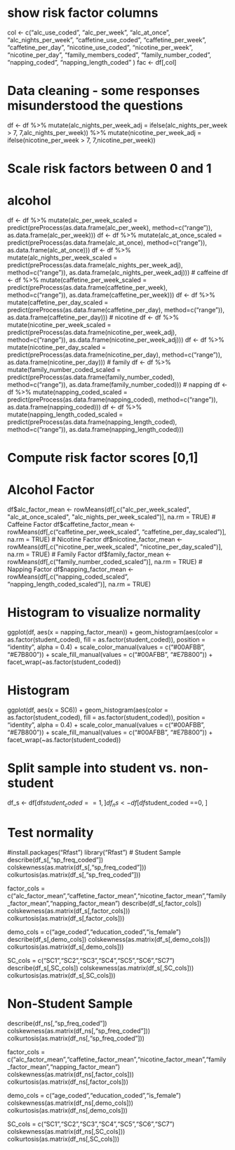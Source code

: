 # show risk factor columns
col <- c("alc_use_coded", "alc_per_week", "alc_at_once", "alc_nights_per_week",
        "caffetine_use_coded", "caffetine_per_week", "caffetine_per_day",
        "nicotine_use_coded", "nicotine_per_week", "nicotine_per_day",
        "family_members_coded", "family_number_coded",
        "napping_coded", "napping_length_coded"
        )
fac <- df[,col]

# Data cleaning - some responses misunderstood the questions
df <- df %>%
mutate(alc_nights_per_week_adj = ifelse(alc_nights_per_week > 7, 7,alc_nights_per_week)) %>%
mutate(nicotine_per_week_adj = ifelse(nicotine_per_week > 7, 7,nicotine_per_week)) 

# Scale risk factors between 0 and 1
# alcohol
df <- df %>% 
  mutate(alc_per_week_scaled = predict(preProcess(as.data.frame(alc_per_week), method=c("range")), as.data.frame(alc_per_week))) 
df <- df %>% 
  mutate(alc_at_once_scaled = predict(preProcess(as.data.frame(alc_at_once), method=c("range")), as.data.frame(alc_at_once))) 
df <- df %>% 
  mutate(alc_nights_per_week_scaled = predict(preProcess(as.data.frame(alc_nights_per_week_adj), method=c("range")), as.data.frame(alc_nights_per_week_adj))) 
# caffeine
df <- df %>% 
  mutate(caffetine_per_week_scaled = predict(preProcess(as.data.frame(caffetine_per_week), method=c("range")), as.data.frame(caffetine_per_week))) 
df <- df %>% 
  mutate(caffetine_per_day_scaled = predict(preProcess(as.data.frame(caffetine_per_day), method=c("range")), as.data.frame(caffetine_per_day))) 
# nicotine
df <- df %>% 
  mutate(nicotine_per_week_scaled = predict(preProcess(as.data.frame(nicotine_per_week_adj), method=c("range")), as.data.frame(nicotine_per_week_adj))) 
df <- df %>% 
  mutate(nicotine_per_day_scaled = predict(preProcess(as.data.frame(nicotine_per_day), method=c("range")), as.data.frame(nicotine_per_day))) 
# family
df <- df %>% 
  mutate(family_number_coded_scaled = predict(preProcess(as.data.frame(family_number_coded), method=c("range")), as.data.frame(family_number_coded))) 
# napping
df <- df %>% 
  mutate(napping_coded_scaled = predict(preProcess(as.data.frame(napping_coded), method=c("range")), as.data.frame(napping_coded))) 
df <- df %>% 
  mutate(napping_length_coded_scaled = predict(preProcess(as.data.frame(napping_length_coded), method=c("range")), as.data.frame(napping_length_coded))) 

# Compute risk factor scores [0,1]
# Alcohol Factor 
df$alc_factor_mean <- rowMeans(df[,c("alc_per_week_scaled", "alc_at_once_scaled", "alc_nights_per_week_scaled")], na.rm = TRUE)
# Caffeine Factor
df$caffetine_factor_mean <- rowMeans(df[,c("caffetine_per_week_scaled", "caffetine_per_day_scaled")], na.rm = TRUE)
# Nicotine Factor
df$nicotine_factor_mean <- rowMeans(df[,c("nicotine_per_week_scaled", "nicotine_per_day_scaled")], na.rm = TRUE)
# Family Factor
df$family_factor_mean <- rowMeans(df[,c("family_number_coded_scaled")], na.rm = TRUE)
# Napping Factor
df$napping_factor_mean <- rowMeans(df[,c("napping_coded_scaled", "napping_length_coded_scaled")], na.rm = TRUE)

# Histogram to visualize normality
ggplot(df, aes(x = napping_factor_mean)) +
  geom_histogram(aes(color = as.factor(student_coded), fill = as.factor(student_coded)), 
                 position = "identity", alpha = 0.4) +
  scale_color_manual(values = c("#00AFBB", "#E7B800")) +
  scale_fill_manual(values = c("#00AFBB", "#E7B800")) +
  facet_wrap(~as.factor(student_coded))

# Histogram
ggplot(df, aes(x = SC6)) +
  geom_histogram(aes(color = as.factor(student_coded), fill = as.factor(student_coded)), 
                 position = "identity", alpha = 0.4) +
  scale_color_manual(values = c("#00AFBB", "#E7B800")) +
  scale_fill_manual(values = c("#00AFBB", "#E7B800")) +
  facet_wrap(~as.factor(student_coded))

# Split sample into student vs. non-student
df_s <- df[df$student_coded ==1, ]
df_ns <- df[df$student_coded ==0, ]

# Test normality
#install.packages("Rfast")
library("Rfast")
# Student Sample
describe(df_s[,"sp_freq_coded"])
colskewness(as.matrix(df_s[,"sp_freq_coded"]))
colkurtosis(as.matrix(df_s[,"sp_freq_coded"]))

factor_cols = c("alc_factor_mean","caffetine_factor_mean","nicotine_factor_mean","family_factor_mean","napping_factor_mean")
describe(df_s[,factor_cols])
colskewness(as.matrix(df_s[,factor_cols]))
colkurtosis(as.matrix(df_s[,factor_cols]))

demo_cols = c("age_coded","education_coded","is_female")
describe(df_s[,demo_cols])
colskewness(as.matrix(df_s[,demo_cols]))
colkurtosis(as.matrix(df_s[,demo_cols]))

SC_cols = c("SC1","SC2","SC3","SC4","SC5","SC6","SC7")
describe(df_s[,SC_cols])
colskewness(as.matrix(df_s[,SC_cols]))
colkurtosis(as.matrix(df_s[,SC_cols]))

# Non-Student Sample
describe(df_ns[,"sp_freq_coded"])
colskewness(as.matrix(df_ns[,"sp_freq_coded"]))
colkurtosis(as.matrix(df_ns[,"sp_freq_coded"]))

factor_cols = c("alc_factor_mean","caffetine_factor_mean","nicotine_factor_mean","family_factor_mean","napping_factor_mean")
colskewness(as.matrix(df_ns[,factor_cols]))
colkurtosis(as.matrix(df_ns[,factor_cols]))

demo_cols = c("age_coded","education_coded","is_female")
colskewness(as.matrix(df_ns[,demo_cols]))
colkurtosis(as.matrix(df_ns[,demo_cols]))

SC_cols = c("SC1","SC2","SC3","SC4","SC5","SC6","SC7")
colskewness(as.matrix(df_ns[,SC_cols]))
colkurtosis(as.matrix(df_ns[,SC_cols]))
